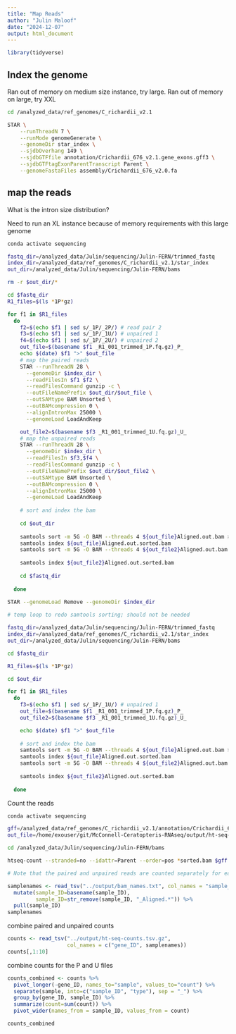 ```yaml
---
title: "Map Reads"
author: "Julin Maloof"
date: "2024-12-07"
output: html_document
---
```


```r
library(tidyverse)
```


## Index the genome

Ran out of memory on medium size instance, try large.  Ran out of memory on large, try XXL
```bash
cd /analyzed_data/ref_genomes/C_richardii_v2.1

STAR \
    --runThreadN 7 \
    --runMode genomeGenerate \
    --genomeDir star_index \
    --sjdbOverhang 149 \
    --sjdbGTFfile annotation/Crichardii_676_v2.1.gene_exons.gff3 \
    --sjdbGTFtagExonParentTranscript Parent \
    --genomeFastaFiles assembly/Crichardii_676_v2.0.fa
```

## map the reads

What is the intron size distribution?



Need to run an XL instance because of memory requirements with this large genome

```bash
conda activate sequencing

fastq_dir=/analyzed_data/Julin/sequencing/Julin-FERN/trimmed_fastq
index_dir=/analyzed_data/ref_genomes/C_richardii_v2.1/star_index
out_dir=/analyzed_data/Julin/sequencing/Julin-FERN/bams

rm -r $out_dir/*

cd $fastq_dir
R1_files=$(ls *1P*gz)

for f1 in $R1_files
  do
    f2=$(echo $f1 | sed s/_1P/_2P/) # read pair 2
    f3=$(echo $f1 | sed s/_1P/_1U/) # unpaired 1
    f4=$(echo $f1 | sed s/_1P/_2U/) # unpaired 2
    out_file=$(basename $f1 _R1_001_trimmed_1P.fq.gz)_P_
    echo $(date) $f1 ">" $out_file 
    # map the paired reads
    STAR --runThreadN 28 \
      --genomeDir $index_dir \
      --readFilesIn $f1 $f2 \
      --readFilesCommand gunzip -c \
      --outFileNamePrefix $out_dir/$out_file \
      --outSAMtype BAM Unsorted \
      --outBAMcompression 0 \
      --alignIntronMax 25000 \
      --genomeLoad LoadAndKeep

    out_file2=$(basename $f3 _R1_001_trimmed_1U.fq.gz)_U_
    # map the unpaired reads
    STAR --runThreadN 28 \
      --genomeDir $index_dir \
      --readFilesIn $f3,$f4 \
      --readFilesCommand gunzip -c \
      --outFileNamePrefix $out_dir/$out_file2 \
      --outSAMtype BAM Unsorted \
      --outBAMcompression 0 \
      --alignIntronMax 25000 \
      --genomeLoad LoadAndKeep
    
    # sort and index the bam
    
    cd $out_dir
    
    samtools sort -m 5G -O BAM --threads 4 ${out_file}Aligned.out.bam > ${out_file}Aligned.out.sorted.bam
    samtools index ${out_file}Aligned.out.sorted.bam
    samtools sort -m 5G -O BAM --threads 4 ${out_file2}Aligned.out.bam > ${out_file2}Aligned.out.sorted.bam
    
    samtools index ${out_file2}Aligned.out.sorted.bam
    
    cd $fastq_dir
    
  done
  
STAR --genomeLoad Remove --genomeDir $index_dir
```

```bash
# temp loop to redo samtools sorting; should not be needed

fastq_dir=/analyzed_data/Julin/sequencing/Julin-FERN/trimmed_fastq
index_dir=/analyzed_data/ref_genomes/C_richardii_v2.1/star_index
out_dir=/analyzed_data/Julin/sequencing/Julin-FERN/bams

cd $fastq_dir

R1_files=$(ls *1P*gz)

cd $out_dir

for f1 in $R1_files
  do
    f3=$(echo $f1 | sed s/_1P/_1U/) # unpaired 1
    out_file=$(basename $f1 _R1_001_trimmed_1P.fq.gz)_P_
    out_file2=$(basename $f3 _R1_001_trimmed_1U.fq.gz)_U_

    echo $(date) $f1 ">" $out_file 
    
    # sort and index the bam
    samtools sort -m 5G -O BAM --threads 4 ${out_file}Aligned.out.bam > ${out_file}Aligned.out.sorted.bam
    samtools index ${out_file}Aligned.out.sorted.bam
    samtools sort -m 5G -O BAM --threads 4 ${out_file2}Aligned.out.bam > ${out_file2}Aligned.out.sorted.bam
    
    samtools index ${out_file2}Aligned.out.sorted.bam
    
  done

```


Count the reads

```bash
conda activate sequencing

gff=/analyzed_data/ref_genomes/C_richardii_v2.1/annotation/Crichardii_676_v2.1.gene_exons.gff3
out_file=/home/exouser/git/McConnell-Ceratopteris-RNAseq/output/ht-seq-counts.tsv

cd /analyzed_data/Julin/sequencing/Julin-FERN/bams

htseq-count --stranded=no --idattr=Parent --order=pos *sorted.bam $gff -n 30 > $out_file

# Note that the paired and unpaired reads are counted separately for each file and will need to be combined.
```

```r
samplenames <- read_tsv("../output/bam_names.txt", col_names = "sample_ID") %>%
  mutate(sample_ID=basename(sample_ID),
         sample_ID=str_remove(sample_ID, "_Aligned.*")) %>%
  pull(sample_ID)
samplenames
```


combine paired and unpaired counts
```r
counts <- read_tsv("../output/ht-seq-counts.tsv.gz",
                   col_names = c("gene_ID", samplenames))
counts[,1:10]
```

combine counts for the P and U files
```r
counts_combined <- counts %>% 
  pivot_longer(-gene_ID, names_to="sample", values_to="count") %>%
  separate(sample, into=c("sample_ID", "type"), sep = "_") %>%
  group_by(gene_ID, sample_ID) %>%
  summarize(count=sum(count)) %>%
  pivot_wider(names_from = sample_ID, values_from = count)

counts_combined
```



